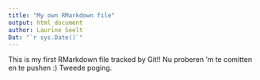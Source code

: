 ```yaml
---
title: "My own RMarkdown file"
output: html_document
author: Laurine Seelt
Dat: "`r sys.Date()`"
---
```


This is my first RMarkdown file tracked by Git!!
Nu proberen 'm te comitten en te pushen :)
Tweede poging.